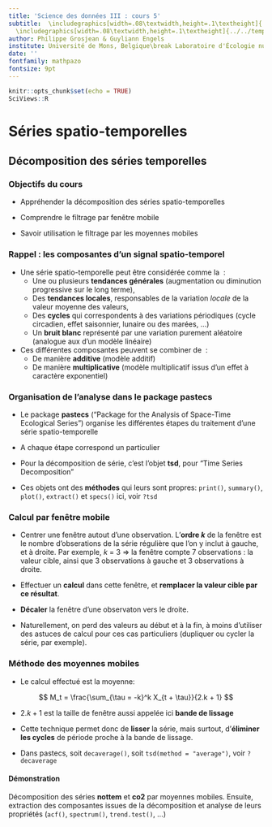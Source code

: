 ```yaml
---
title: 'Science des données III : cours 5'
subtitle:  \includegraphics[width=.08\textwidth,height=.1\textheight]{../../template/biodatascience.png}
  \includegraphics[width=.08\textwidth,height=.1\textheight]{../../template/SciViews-logo.pdf} \vfill Séries spatio-temporelles (partie 3)
author: Philippe Grosjean & Guyliann Engels
institute: Université de Mons, Belgique\break Laboratoire d'Écologie numérique des Milieux aquatiques\break \includegraphics[width=.08\textwidth,height=.1\textheight]{../../template/EcoNum-logo.pdf} \break \url{http://biodatascience-course.sciviews.org} \break \url{sdd@sciviews.org}
date: ''
fontfamily: mathpazo
fontsize: 9pt
---
```


```r
knitr::opts_chunk$set(echo = TRUE)
SciViews::R
```

# Séries spatio-temporelles

## Décomposition des séries temporelles

### Objectifs du cours

\putat{200}{-30}{\includegraphics[width=50mm]{../../template/resources.pdf}}

 - Appréhender la décomposition des séries spatio-temporelles
 
 - Comprendre le filtrage par fenêtre mobile
 
 - Savoir utilisation le filtrage par les moyennes mobiles


### Rappel : les composantes d'un signal spatio-temporel

- Une série spatio-temporelle peut être considérée comme la \alert{superposition de plusieurs signaux plus simples}\ :
    * Une ou plusieurs **tendances générales** (augmentation ou diminution progressive sur le long terme),
    * Des **tendances locales**, responsables de la variation _locale_ de la valeur moyenne des valeurs,
    * Des **cycles** qui correspondents à des variations périodiques (cycle circadien, effet saisonnier, lunaire ou des marées, ...)
    * Un **bruit blanc** représenté par une variation purement aléatoire (analogue aux \alert{résidus} d'un modèle linéaire)

- Ces différentes composantes peuvent se combiner de \alert{deux façons différentes}\ :
   * De manière **additive** (modèle additif)
   * De manière **multiplicative** (modèle multiplicatif issus d'un effet à caractère exponentiel)


### Organisation de l'analyse dans le package pastecs

- Le package **pastecs** ("Package for the Analysis of Space-Time Ecological Series") organise les différentes étapes du traitement d'une série spatio-temporelle

- A chaque étape correspond un \alert{objet} particulier

- Pour la décomposition de série, c'est l'objet **tsd**, pour "Time Series Decomposition"

- Ces objets ont des **méthodes** qui leurs sont propres: `print()`, `summary()`, `plot()`, `extract()` et `specs()` ici, voir `?tsd`


### Calcul par fenêtre mobile

- Centrer une fenêtre autout d'une observation. L'**ordre _k_** de la fenêtre est le nombre d'obserations de la série régulière que l'on y inclut à gauche, et à droite. Par exemple, _k_ = 3 => la fenêtre compte 7 observations\ : la valeur cible, ainsi que 3 observations à gauche et 3 observations à droite.

- Effectuer un **calcul** dans cette fenêtre, et **remplacer la valeur cible par ce résultat**.

- **Décaler** la fenêtre d'une observaton vers le droite.

- Naturellement, on perd des valeurs au début et à la fin, à moins d'utiliser des astuces de calcul pour ces cas particuliers (dupliquer ou cycler la série, par exemple).


### Méthode des moyennes mobiles

- Le calcul effectué est la moyenne:

$$
M_t = \frac{\sum_{\tau = -k}^k X_{t + \tau}}{2.k + 1}
$$

- $2.k + 1$ est la taille de fenêtre aussi appelée ici **bande de lissage**

- Cette technique permet donc de **lisser** la série, mais surtout, d'**éliminer les cycles** de période proche à la bande de lissage.

- Dans pastecs, soit `decaverage()`, soit `tsd(method = "average")`, voir `?decaverage`


#### Démonstration

Décomposition des séries **nottem** et **co2** par moyennes mobiles. Ensuite, extraction des composantes issues de la décomposition et analyse de leurs propriétés (`acf()`, `spectrum()`, `trend.test()`, ...)
